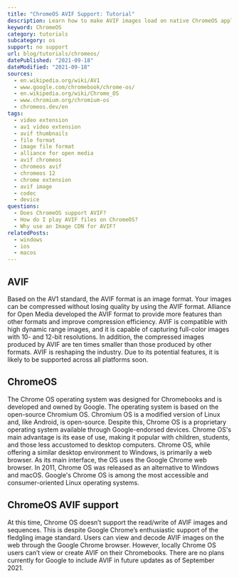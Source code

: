 ```yaml
---
title: "ChromeOS AVIF Support: Tutorial"
description: Learn how to make AVIF images load on native ChromeOS applications.
keyword: ChromeOS
category: tutorials
subcategory: os
support: no support
url: blog/tutorials/chromeos/
datePublished: "2021-09-18"
dateModified: "2021-09-18"
sources:
  - en.wikipedia.org/wiki/AV1
  - www.google.com/chromebook/chrome-os/
  - en.wikipedia.org/wiki/Chrome_OS
  - www.chromium.org/chromium-os
  - chromeos.dev/en
tags:
  - video extension
  - av1 video extension
  - avif thumbnails
  - file format
  - image file format
  - alliance for open media
  - avif chromeos
  - chromeos avif
  - chromeos 12
  - chrome extension
  - avif image
  - codec
  - device
questions:
  - Does ChromeOS support AVIF?
  - How do I play AVIF files on ChromeOS?
  - Why use an Image CDN for AVIF?
relatedPosts:
  - windows
  - ios
  - macos
---
```


## AVIF

Based on the AV1 standard, the AVIF format is an image format. Your images can be compressed without losing quality by using the AVIF format. Alliance for Open Media developed the AVIF format to provide more features than other formats and improve compression efficiency. AVIF is compatible with high dynamic range images, and it is capable of capturing full-color images with 10- and 12-bit resolutions. In addition, the compressed images produced by AVIF are ten times smaller than those produced by other formats. AVIF is reshaping the industry. Due to its potential features, it is likely to be supported across all platforms soon.

## ChromeOS

The Chrome OS operating system was designed for Chromebooks and is developed and owned by Google. The operating system is based on the open-source Chromium OS. Chromium OS is a modified version of Linux and, like Android, is open-source. Despite this, Chrome OS is a proprietary operating system available through Google-endorsed devices. Chrome OS's main advantage is its ease of use, making it popular with children, students, and those less accustomed to desktop computers. Chrome OS, while offering a similar desktop environment to Windows, is primarily a web browser. As its main interface, the OS uses the Google Chrome web browser. In 2011, Chrome OS was released as an alternative to Windows and macOS. Google's Chrome OS is among the most accessible and consumer-oriented Linux operating systems.

## ChromeOS AVIF support

At this time, Chrome OS doesn’t support the read/write of AVIF images and sequences. This is despite Google Chrome’s enthusiastic support of the fledgling image standard. Users can view and decode AVIF images on the web through the Google Chrome browser. However, locally Chrome OS users can’t view or create AVIF on their Chromebooks. There are no plans currently for Google to include AVIF in future updates as of September 2021.
